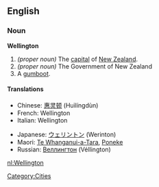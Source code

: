 ==English==

===Noun===
{{wikipedia}}
'''Wellington'''

#''(proper noun)'' The [[capital]] of [[New Zealand]].
#''(proper noun)'' The Government of New Zealand
# A [[gumboot]].

====Translations====
{{top}}
*Chinese: [[惠灵顿]] (Huìlíngdùn)
*French: Wellington
*Italian: Wellington
{{mid}}
*Japanese: [[ウェリントン]] (Werinton)
*Maori: [[Te Whanganui-a-Tara]], [[Poneke]]
*Russian: [[Веллингтон]] (Véllington) {{m}}
{{bottom}}

[[Category:Cities]]

[[nl:Wellington]]